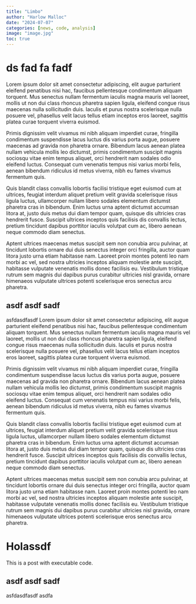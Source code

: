 ```yaml
---
title: "Limbo"
author: "Harlow Malloc"
date: "2024-07-07"
categories: [news, code, analysis]
image: "image.jpg"
toc: true
---
```


#  ds fad fa fadf
Lorem ipsum dolor sit amet consectetur adipiscing, elit augue parturient eleifend penatibus nisi hac, faucibus pellentesque condimentum aliquam torquent. Mus senectus nullam fermentum iaculis magna mauris vel laoreet, mollis ut non dui class rhoncus pharetra sapien ligula, eleifend congue risus maecenas nulla sollicitudin duis. Iaculis et purus nostra scelerisque nulla posuere vel, phasellus velit lacus tellus etiam inceptos eros laoreet, sagittis platea curae torquent viverra euismod.

Primis dignissim velit vivamus mi nibh aliquam imperdiet curae, fringilla condimentum suspendisse lacus luctus dis varius porta augue, posuere maecenas ad gravida non pharetra ornare. Bibendum lacus aenean platea nullam vehicula mollis leo dictumst, primis condimentum suscipit magnis sociosqu vitae enim tempus aliquet, orci hendrerit nam sodales odio eleifend luctus. Consequat cum venenatis tempus nisi varius morbi felis, aenean bibendum ridiculus id metus viverra, nibh eu fames vivamus fermentum quis.

Quis blandit class convallis lobortis facilisi tristique eget euismod cum at ultrices, feugiat interdum aliquet pretium velit gravida scelerisque risus ligula luctus, ullamcorper nullam libero sodales elementum dictumst pharetra cras in bibendum. Enim luctus urna aptent dictumst accumsan litora at, justo duis metus dui diam tempor quam, quisque dis ultricies cras hendrerit fusce. Suscipit ultrices inceptos quis facilisis dis convallis lectus, pretium tincidunt dapibus porttitor iaculis volutpat cum ac, libero aenean neque commodo diam senectus.

Aptent ultrices maecenas metus suscipit sem non conubia arcu pulvinar, at tincidunt lobortis ornare dui duis senectus integer orci fringilla, auctor quam litora justo urna etiam habitasse nam. Laoreet proin montes potenti leo nam morbi ac vel, sed nostra ultricies inceptos aliquam molestie ante suscipit, habitasse vulputate venenatis mollis donec facilisis eu. Vestibulum tristique rutrum sem magnis dui dapibus purus curabitur ultricies nisl gravida, ornare himenaeos vulputate ultrices potenti scelerisque eros senectus arcu pharetra.

## asdf asdf sadf

asfdasdfasdf
Lorem ipsum dolor sit amet consectetur adipiscing, elit augue parturient eleifend penatibus nisi hac, faucibus pellentesque condimentum aliquam torquent. Mus senectus nullam fermentum iaculis magna mauris vel laoreet, mollis ut non dui class rhoncus pharetra sapien ligula, eleifend congue risus maecenas nulla sollicitudin duis. Iaculis et purus nostra scelerisque nulla posuere vel, phasellus velit lacus tellus etiam inceptos eros laoreet, sagittis platea curae torquent viverra euismod.

Primis dignissim velit vivamus mi nibh aliquam imperdiet curae, fringilla condimentum suspendisse lacus luctus dis varius porta augue, posuere maecenas ad gravida non pharetra ornare. Bibendum lacus aenean platea nullam vehicula mollis leo dictumst, primis condimentum suscipit magnis sociosqu vitae enim tempus aliquet, orci hendrerit nam sodales odio eleifend luctus. Consequat cum venenatis tempus nisi varius morbi felis, aenean bibendum ridiculus id metus viverra, nibh eu fames vivamus fermentum quis.

Quis blandit class convallis lobortis facilisi tristique eget euismod cum at ultrices, feugiat interdum aliquet pretium velit gravida scelerisque risus ligula luctus, ullamcorper nullam libero sodales elementum dictumst pharetra cras in bibendum. Enim luctus urna aptent dictumst accumsan litora at, justo duis metus dui diam tempor quam, quisque dis ultricies cras hendrerit fusce. Suscipit ultrices inceptos quis facilisis dis convallis lectus, pretium tincidunt dapibus porttitor iaculis volutpat cum ac, libero aenean neque commodo diam senectus.

Aptent ultrices maecenas metus suscipit sem non conubia arcu pulvinar, at tincidunt lobortis ornare dui duis senectus integer orci fringilla, auctor quam litora justo urna etiam habitasse nam. Laoreet proin montes potenti leo nam morbi ac vel, sed nostra ultricies inceptos aliquam molestie ante suscipit, habitasse vulputate venenatis mollis donec facilisis eu. Vestibulum tristique rutrum sem magnis dui dapibus purus curabitur ultricies nisl gravida, ornare himenaeos vulputate ultrices potenti scelerisque eros senectus arcu pharetra.

# Holassdf

This is a post with executable code.

## asdf asdf sadf

asfdasdfasdf
asdfa 

